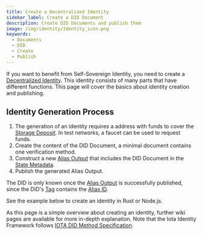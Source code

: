 ```yaml
---
title: Create a Decentralized Identity
sidebar_label: Create a DID Document
description: Create DID Documents and publish them
image: /img/identity/Identity_icon.png
keywords:
  - Documents
  - DID
  - Create
  - Publish
---
```



If you want to benefit from Self-Sovereign Identity, you need to create a [Decentralized Identity](../concepts/decentralized_identifiers/overview). This identity consists of many parts that have different functions. This page will cover the basics about identity creation and publishing.

## Identity Generation Process

1. The generation of an identity requires a address with funds to cover the [Storage Deposit](../concepts/decentralized_identifiers/alias#storage-deposit). In test networks, a faucet can be used to request funds.
2. Create the content of the DID Document, a minimal document contains one verification method.
3. Construct a new [Alias Output](../concepts/decentralized_identifiers/alias) that includes the DID Document in the [State Metadata](../concepts/decentralized_identifiers/alias).
4. Publish the generated Alias Output.

The DID is only known once the [Alias Output](../concepts/decentralized_identifiers/alias) is successfully published, since the DID's [Tag](../specs/did/iota_did_method_spec#iota-tag) contains the [Alias ID](../concepts/decentralized_identifiers/alias#alias-id).

See the example below to create an identity in Rust or Node.js.

As this page is a simple overview about creating an identity, further wiki pages are available for more in-depth explanation. Note that the Iota Identity Framework follows [IOTA DID Method Specification](../specs/did/iota_did_method_spec).

<CodeSnippet
  nodeContent={create_did_node}
  rustContent={create_did_rust}
  nodeGithubLink='https://github.com/iotaledger/identity.rs/blob/main/bindings/wasm/examples/src/0_basic/0_create_did.ts'
  rustGithubLink='https://github.com/iotaledger/identity.rs/blob/main/examples/0_basic/0_create_did.rs'
/>
